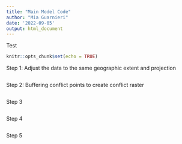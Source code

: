 ```yaml
---
title: "Main Model Code"
author: "Mia Guarnieri"
date: '2022-09-05'
output: html_document
---
```


Test


```r
knitr::opts_chunk$set(echo = TRUE)
```


Step 1: Adjust the data to the same geographic extent and projection
```r

```

Step 2: Buffering conflict points to create conflict raster
```r

```

Step 3
```r

```

Step 4
```r

```

Step 5
```r

```

